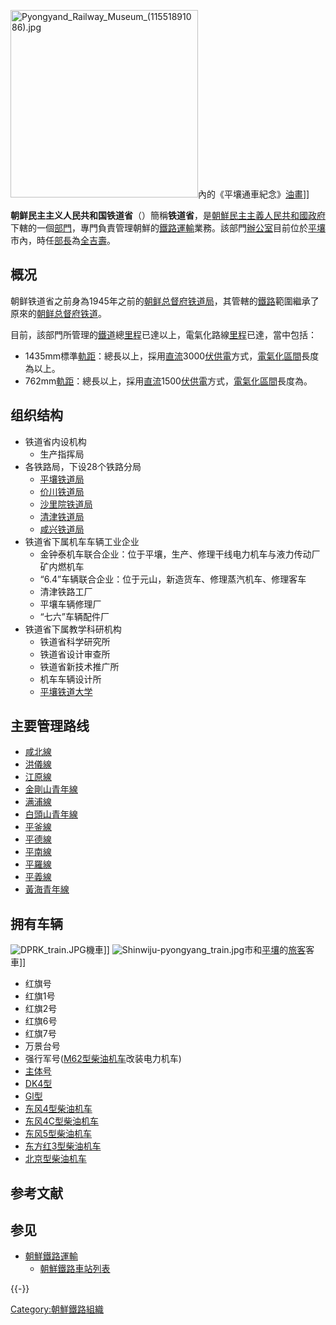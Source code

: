 {{NoteTA
|G1=地名
}}
{{Infobox rail
|railroad_name     = 朝鲜民主主义人民共和国铁道省<br />조선민주주의인민공화국 철도성
|logo_filename     = DPRKRailway -vector.svg
|logo_size         = 150
|system_map        = North korea railways.png
|map_caption       = 朝鲜铁路线图
|map_size          = 250
|locale            = 朝鲜
|start_year        = 1946
|end_year          = 当前
|predecessor_line  = {{plainlist|
*[[南满铁路|南满铁路]]
*[[朝鲜总督府铁道|朝鲜总督府铁道]]
*各种私营铁路}}
|gauge             =  {{RailGauge|sg|lk=on}}<br />{{RailGauge|762mm|lk=on}}<br />{{RailGauge|1520mm|lk=on}}（双轨距土芒岗至拉津）
|electrification   = 3000 V DC (1,435 mm)<br />1500 V DC (762 mm)
|length            = {{convert|4,725|km|mi|abbr=on}} (1,435 mm)<br />{{convert|523|km|mi|abbr=on}} (762 mm)<br />{{convert|134|km|mi|abbr=on}} (1,520 mm)
|hq_city           = [[平壤|平壤]]
}}
[[File:Pyongyand_Railway_Museum_(11551891086).jpg|300px]]內的《平壤通車紀念》[[油畫|油畫]]]]

'''朝鲜民主主义人民共和国铁道省'''（{{kor|諺=조선민주주의인민공화국 철도성|漢=朝鮮民主主義人民共和國 鐵道省}}）簡稱'''铁道省'''，是[[朝鮮民主主義人民共和國|朝鮮民主主義人民共和國]][[朝鲜民主主义人民共和国政府|政府]]下轄的一個[[政府部門|部門]]，專門負責管理朝鮮的[[鐵路運輸|鐵路運輸]]業務。該部門[[辦公室|辦公室]]目前位於[[平壤|平壤]]市內，時任[[部長|部長]]為[[全吉壽|全吉壽]]。

==概况==
朝鲜铁道省之前身為1945年之前的[[朝鲜总督府铁道局|朝鲜总督府铁道局]]，其管轄的[[鐵路|鐵路]]範圍繼承了原來的[[朝鲜总督府铁道|朝鲜总督府铁道]]。

目前，該部門所管理的[[鐵道|鐵道]]總[[里程|里程]]已達{{convert|6375|km|mi}}以上，電氣化路線[[里程|里程]]已達{{convert|5720.5|km|mi}}，當中包括：
* 1435mm標準[[軌距|軌距]]：總長{{convert|6000|km|mi}}以上，採用[[直流|直流]]3000[[伏特|伏]][[供電|供電]]方式，[[電氣化|電氣化]][[區間|區間]]長度為{{convert|5425|km|mi}}以上。
* 762mm[[軌距|軌距]]：總長{{convert|375|km|mi}}以上，採用[[直流|直流]]1500[[伏特|伏]][[供電|供電]]方式，[[電氣化|電氣化]][[區間|區間]]長度為{{convert|295.5|km|mi}}。

==组织结构==
*铁道省内设机构
**生产指挥局
*各铁路局，下设28个铁路分局
**[[平壤铁道局|平壤铁道局]]
**[[价川铁道局|价川铁道局]]
**[[沙里院铁道局|沙里院铁道局]]
**[[清津铁道局|清津铁道局]]
**[[咸兴铁道局|咸兴铁道局]]
*铁道省下属机车车辆工业企业
**金钟泰机车联合企业：位于平壤，生产、修理干线电力机车与液力传动厂矿内燃机车
**“6.4”车辆联合企业：位于元山，新造货车、修理蒸汽机车、修理客车
**清津铁路工厂
**平壤车辆修理厂
**“七六”车辆配件厂
*铁道省下属教学科研机构
**铁道省科学研究所
**铁道省设计审查所
**铁道省新技术推广所
**机车车辆设计所
**[[平壤铁道大学|平壤铁道大学]]

==主要管理路线==
*[[咸北線|咸北線]]
*[[洪儀線|洪儀線]]
*[[江原線|江原線]]
*[[金剛山青年線|金剛山青年線]]
*[[满浦線|满浦線]]
*[[白頭山青年線|白頭山青年線]]
*[[平釜線|平釜線]]
*[[平德線|平德線]]
*[[平南線|平南線]]
*[[平羅線|平羅線]]
*[[平義線|平義線]]
*[[黃海青年線|黃海青年線]]

==拥有车辆==
[[File:DPRK_train.JPG|thumb]]機車]]
[[File:Shinwiju-pyongyang_train.jpg|thumb]]市和[[平壤|平壤]]的[[旅客|旅客]]客車]]

*红旗号
*红旗1号
*红旗2号
*红旗6号
*红旗7号
*万景台号
*强行军号([[M62型柴油机车|M62型柴油机车]]改装电力机车)
*[[主体号|主体号]]
*[[平壤地铁DK4型电动车组|DK4型]]
*[[平壤地铁Gl型电动车组|Gl型]]
*[[东风4型柴油机车|东风4型柴油机车]]
*[[东风4C型柴油机车|东风4C型柴油机车]]
*[[东风5型柴油机车|东风5型柴油机车]]
*[[东方红3型柴油机车|东方红3型柴油机车]]
*[[北京型柴油机车|北京型柴油机车]]

== 参考文献 ==
{{Reflist}}

== 参见 ==
* [[朝鮮鐵路運輸|朝鮮鐵路運輸]]
** [[朝鮮鐵路車站列表|朝鮮鐵路車站列表]]

{{-}}
{{朝鲜民主主义人民共和国政府部门}}
{{朝鮮鐵道史}}
{{Portal bar|朝鮮|朝鮮鐵路|鐵路}}

[[Category:朝鮮鐵路組織|Category:朝鮮鐵路組織]]